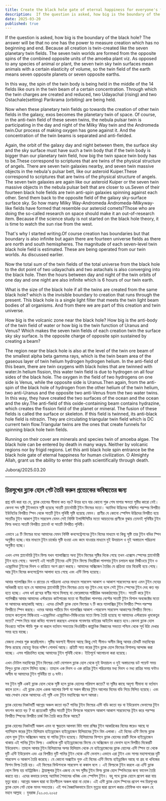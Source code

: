 ```yaml
---
title: Create the black hole gate of eternal happiness for everyone's future
description:  If the question is asked, how big is the boundary of the black hole? The answer will be that no one has the power to measure creation which has no beginning and end. Because all creation is twin-created like the seven planetary twin fields. The seven twin worlds are formed from the opposite spins of the combined opposite units of the amoeba plant viz.
date: 2025-03-20
published: true
---
```


   If the question is asked, how big is the boundary of the black hole? The answer will be that no one has the power to measure creation which has no beginning and end. Because all creation is twin-created like the seven planetary twin fields. The seven twin worlds are formed from the opposite spins of the combined opposite units of the amoeba plant viz.
As opposed to any species of animal or plant, the seven twin sky twin surfaces mean animals with a certain elasticity of volume, so the twin field of the earth means seven opposite planets or seven opposite earths.

In this way, the spin of the twin body is being held in the middle of the 14 fields like ours in the twin beam of a certain concentration. Through which the twin charges are created and reduced, two Udayachal (rising) and two Ostachale(setting) Parikrama (orbiting) are being held.

Now when these planetary twin fields go towards the creation of other twin fields in the galaxy, exos becomes the planetary twin of space. Of course, in the anti-twin field of these seven twins, the nebula pulsar twin is participating in the day and night of the Milky Way twin and the Andromeda twin.Our process of making oxygen has gone against it. And the concentration of the twin beams is separated and anti-fielded.

Again, the orbit of the galaxy day and night between them, the surface sky and the sky surface must have such a twin body that if the twin body is bigger than our planetary twin field, how big the twin space twin body has to be.These correspond to scriptures that are twins of the physical structure of angels. There are seven twin galaxies nearby, and seven twin massive objects in the nebula's pulsar belt, like our asteroid Kuiper.These correspond to scriptures that are twins of the physical structure of angels. The seven twin galaxies are again like our asteroid Kuiper or the seven twin massive objects in the nebula pulsar belt that are closer to us.Seven of their fourteen black hole fields are twin anti-spin galaxies spinning against each other. Send them back to the opposite field of the galaxy sky-surface surface sky. So how many Milky Way-Andromeda Andromeda-Milkyway-like fields have formed that resemble our asteroid comets?Those who are doing the so-called research on space should make it an out-of-research item. Because if the science study is not started on the black hole theory, it is time to watch the sun rise from the west.

That's why I started writing.Of course creation has boundaries but that boundary is also infinite but again there are fourteen universe fields as there are north and south hemispheres. The magnitude of each seven-level twin black hole field is estimated. These are being operated from our twin worlds.   As discussed earlier.

Now the total sum of the twin fields of the total universe from the black hole to the dot point of two udayachals and two astachals is also converging into the black hole. Then the hours between day and night of the twin orbits of one day and one night are also infinite which is 6 hours of our twin earth.

What is the size of the black hole if all the twins are created from the same black hole? which is the invisible boundary to creation that runs through the present.  This black hole is a single light filter that meets the twin light beam bodies of all organisms. And from there we are part of this creation and twin universe.

  How big is the volcanic zone near the black hole? How big is the anti-body of the twin field of water or how big is the twin function of Uranus and Venus?  Which makes the seven twin fields of each creation twin the surface sky sky surface.
Is the opposite charge of opposite spin sustained by creating a beam?

The region near the black hole is also at the level of the twin ore beam of the smallest alpha beta gamma rays, which is the twin beam area of ​​the gaseous layer of twin helium hydrogen hydrogen helium. In the anti-field of this beam, there are twin oxygens with black holes that are twinned with water.In helium fission, this water twin field is due to hydrogen on all four sides of the black hole. The oxygen in the field of two hydrogens on one side is Venus, while the opposite side is Uranus.Then again, from the anti-spin of the black hole of hydrogen from the other helium of the twin helium, two anti-Uranus and the opposite two anti-Venus from the two water twins. In this way, they have created the two surfaces of the ocean and the ocean and the sky.The anti-field of this oxide-containing beam contains hydrazine, which creates the fission field of the planet or mineral. The fusion of these fields is called the surface or skeleton. If this field is twinned, its anti-black hole field is nitrazin. They are circulating triangular twin field which is DC current twin flow.Triangular twins are the ones that create funnels for spinning black hole twin fields.

Running on their cover are minerals and species twin of amoeba algae. The black hole can be entered by death in many ways. Neither by volcanic regions nor by frigid regions. Let this anti black hole spin entrance be the black hole gate of eternal happiness for human civilization. O Almighty Allah, grant us the ability to enter this path scientifically through death.

Juboraj/2025.03.20

---

## চিরসুখের ব্ল‍্যাক হোল গেট তৈরি করুন প্রত‍্যেকের ভবিষ‍্যতের জন‍্য

প্রশ্ন যদি করা হয় যে,  ব্ল‍্যাক হোলের সীমানা কত বড়? উত্তর হবে যার কোনো শুরু শেষ মাপার ক্ষমতা সৃষ্টির কারো নেই। কেননা সব সৃষ্টি টুইনভাবে সৃষ্টি হয়েছে সাতটি প্ল‍্যানেটারী টুইন ফিল্ডের মতো। অ‍্যামিবা উদ্ভিদের সন্মিলিত পরস্পর বিপরীত ইউনিটের বিপরীত স্পিন থেকে সাতটি টুইন পৃথিবী সৃষ্টি হয়েছে যেমন।
প্রাণীর যে কোনো স্পেসিস উদ্ভিদের বিপরীত হয়ে সাতটির টুইন আকাশ টুইন সারফেস যেমন সেই নির্দিষ্ট ইলাস্টিসিটির মতো আয়তনের প্রাণীকে বুঝায় তেমনই পৃথিবীর টুইন ফিল্ড বলতে সাতটি বিপরীত প্ল‍্যানেট বা সাতটি বিপরীত পৃথিবী।

এভাবে ১৪ টি ফিল্ডের মধ‍্যে আমাদের যেমন নির্দিষ্ট কনসেন্ট্রেশনের টুইন বিমের মাধ‍্যমে যা কিছু সৃষ্টি তার টুইন বডির স্পিন অনুষ্ঠিত হচ্ছে।যার মাধ‍্যমে টুইন চার্জের সৃষ্টি হওয়া এবং কমে যাওয়ার মাধ‍্যমে দুই উদয়াচল ও দুই অস্তাচলে পরিক্রমা অনুষ্ঠিত হচ্ছে।

এখন এসব প্ল‍্যানেটারি টুইন ফিল্ড যখন গ‍্যালাক্সিতে অন‍্য টুইন ফিল্ডের সৃষ্টির দিকে গেছে  তখন এক্সোস স্পেসের প্ল‍্যানেটারী টুইন হয়ে গেছে। অবশ‍্যই এই সাতটি টুইনের এন্টি টুইন ফিল্ডে নিহারীকা পালসার টুইন চলাচল দ্বারা মিল্কীওয়ে টুইন ও এন্ড্রোমিডা টুইনের দিবস ও রাত্রিতে অংশ গ্রহণ করছে। আমাদের অক্সিজেন তৈরির যে প্রক্রিয়া তার বিরোধী হয়ে গেছে। আর টুইন বিমের কনসেন্ট্রেশন আলাদা হয়ে গেছে এবং এন্টি ফিল্ড হয়েছে।

আবার গ‍্যালাক্সির দিন ও রাতের যে পরিক্রমা এদের মাধ‍্যমে সারফেস আকাশ ও আকাশ সারফেসের জন‍্য এমন টুইন দেহের অধিকারী হতে হবে যে আমাদের প্ল‍্যানেটারী টুইন ফিল্ডের চেয়ে বড় টুইন দেহ হলে সেই টুইন স্পেসের টুইন দেহ কত বড় হতে হচ্ছে। এসব ধর্ম গ্রন্হের বাণীর সাথে মিলছে যা ফেরেস্তাদের শারীরিক অবকাঠামোর টুইন। সাতটি করে টুইন গ‍্যালিক্সীর আবার আমাদের এস্টরয়েড কাইপারের মতো বা নীহারিকা পালসার বেল্টের সাতটি টুইন বিশাল অবজেক্টের মতো যা আমাদের কাছাকাছি আছে। এদের চৌদ্দটি ব্ল‍্যাক হোল ফিল্ডের ৭ টি করে গ‍্যালাক্সির টুইন বিপরীত স্পিন পরস্পর বিপরীতে স্পিন করছে। ওদের আবার পাঠিয়ে দিন গ‍্যালাক্সির আকাশ -সারফেস সারফেস আকাশের বিপরীত ফিল্ডে। তাহলে কতগুলো মিল্কিওয়ে -এন্ড্রোমিডা এন্ড্রোমিডা-মিল্কিওয়ের মতো ফিল্ড তৈরি হয়েছে যা আমাদের এস্টরয়েড ধূমকেতুর মতো? স্পেস নিয়ে যারা কথিত  গবেষণা করছেন এসবকে গবেষণার বাইরের আইটেম করতে হবে।কেননা ব্ল‍্যাক হোল থিওরতে সাইন্স স্টাডি শুরু না করলে বর্তমান সভ‍্যতার থিওরিহীন কাল্পনিক বিজ্ঞানের সভ‍্যতা পশ্চিম থেকে সূর্য উঠা দেখার সময় হয়ে যাচ্ছে।

যেজন‍্য লেখার শুরু করেছিলাম। সৃষ্টির অবশ‍্যই সীমানা আছে কিন্তু সেই সীমাও অসীম কিন্তু আবার চৌদ্দটি মহাবিশ্বের ফিল্ড  রয়েছে যেহেতু উত্তর দক্ষিণ গোলার্ধ আছে। প্রতিটি সাত স্তরের টুইন ব্ল‍্যাক হোল ফিল্ডের বিশালত্ব আন্দাজ করা যাচ্ছে। এসব পরিচালিত হচ্ছে আমাদের টুইন পৃথিবী থেকে।   ইতিপূর্বে আলোচনা করা হয়েছে।

এখন টোটাল মহাবিশ্বের টুইন ফিল্ডের মোট যোগফল ব্ল‍্যাক হোল থেকে দুই উদয়াচল ও দুই অস্তাচলের ডট পয়েন্ট সময় বিন্দুও  ব্ল‍্যাক হোলে মিলিত হচ্ছে। তাহলে  এক দিবস ও এক রাত্রির টুইন পরিক্রমার মধ‍্য দিবস ও মধ‍্য রাত্রির সময় ঘন্টাও অসীম যা আমাদের টুইন পৃথিবীর তা ৬ ঘন্টা।

সব টুইন সৃষ্টি একই ব্ল‍্যাক হোল থেকে সৃষ্টি হলে ব্ল‍্যাক হোলের পরিমাপ কতো? যা সৃষ্টির কাছে অদৃশ‍্য সীমানা যা বর্তমান কালে চলে।  এই ব্ল‍‍্যাক হোল একক আলোর ফিল্ট যা সকল জীবের টুইন আলোর বিমের বডি গিয়ে মিলিত হয়েছে। এবং  আর সেখান থেকে আমাদের এই সৃষ্টি এবং  টুইন মহাবিশ্বের অংশ আমরা।

ব্ল‍্যাক হোলের নিকটবর্তী আগ্নেয় অঞ্চল কতো বড়? পানির টুইন ফিল্ডের এন্টি বডি কতো বড় বা ইউরেনাস ভেনাসের টুইন ফাংশন কতো বড় ?  যা প্রত‍্যেকটি সৃষ্টির সাতটি টুইন ফিল্ডকে সারফেস আকাশ আকাশ সারফেসের টূইন করে
পরস্পর বিপরীত স্পিনের বিপরীত চার্জ বিম তৈরি করে টিকে আছে?

ব্ল‍্যাক হোলের নিকটবর্তী অঞ্চল এমন যা ক্ষুদ্রতম আলফা বিটা গামা রশ্মির টুইন আকরিকের বিমের স্তরেও আছে যা গ‍্যাসিয়াস স্তরের টুইন হিলিয়াম হাইড্রোজেন হাইড্রোজেন হিলিয়ামের টুইন বিম এলাকা। এই বিমের এন্টি ফিল্ডে ব্ল‍্যাক হোল যুক্ত টুইন অক্সিজেন আছে যা পানির টুইন হয়েছে। হিলিয়ামের ফিশনে ব্ল‍্যাক হোলের চারটি দিকে হাইড্রোজেন থাকায় এই পানির টুইন ফিল্ড। একদিকে দুটি হাইড্রোজেনের ফিল্ডে যে অক্সিজেন তা ভেনাস হলে বিপরীত দিকেরটি ইউরেনাস। তাহলে আবার টুইন হিলিয়ামের অপর হিলিয়াম থেকে যে হাইড্রোজেনের ব্ল‍্যাক হোলের এন্টি স্পিন তা থেকে  দুটি এন্টি ইউরেনাস এবং এর বিপরীত দুটি পানির টুইন থেকে এন্টি ভেনাস।এভাবে এরা টুইন এবং সাগর মহাসাগরের দুটি সারফেস ও আকাশ তৈরি করেছে। যে কোনো অক্সাইড যুক্ত এই বিমের এন্টি ফিল্ডে হাইড্রাজিন আছে যা গ্রহ বা খনিজের ফিশন ফিল্ড তৈরি হয়। এই ফিল্ডের ফিউশনকে সারফেস বা কঙ্কাল বলে । এই  ফিল্ডকে টুইন করলে এর এন্টি  ব্ল‍্যাক হোল ফিল্ড হয় নাইট্রাজিন। ট্রায়াঙ্গুলার টুইন এজন‍্য যে সব সৃষ্টির টুইন ফিল্ড ব্ল‍্যাক হোল স্পিনিংয়ের জন‍্য ফানেল তৈরি করতে হয়। এদের কভারে চলছে অ‍্যামিবা শৈবালের খনিজ এবং স্পেসিস টুইন। বহু পথে ব্ল‍্যাক হোলে প্রবেশ করা যায় মৃত‍্যু দ্বারা।
আগ্নেয় অঞ্চল দ্বারা বা হিমশীতল অঞ্চল দ্বারা না হোক। এই এন্টি ব্ল‍্যাক হোল স্পিনের প্রবেশ পথ   চিরসুখের  ব্ল‍্যাক হোল গেট হোক মানব সভ‍্যতার। এই পথ বৈজ্ঞানিকভাবে চিনে মৃত‍্যুর দ্বারা প্রবেশ করার তৌফিক দান করুন হে মহান আল্লাহ ।
যুবরাজ /২০.০৩.২০২৫  
